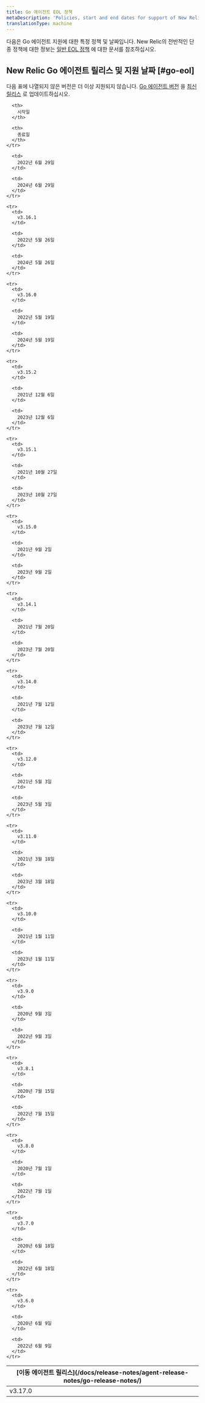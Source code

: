 ```yaml
---
title: Go 에이전트 EOL 정책
metaDescription: 'Policies, start and end dates for support of New Relic Go agent releases.'
translationType: machine
---
```


다음은 Go 에이전트 지원에 대한 특정 정책 및 날짜입니다. New Relic의 전반적인 단종 정책에 대한 정보는 [일반 EOL 정책](/docs/licenses/end-of-life/notification-changes-new-relic-saas-features-distributed-software/) 에 대한 문서를 참조하십시오.

## New Relic Go 에이전트 릴리스 및 지원 날짜 [#go-eol]

다음 표에 나열되지 않은 버전은 더 이상 지원되지 않습니다. [Go 에이전트 버전](/docs/apm/agents/go-agent/installation/update-go-agent) 을 [최신 릴리스](/docs/release-notes/agent-release-notes/go-release-notes/) 로 업데이트하십시오.

<table>
  <thead>
    <tr>
      <th>
        [이동 에이전트 릴리스](/docs/release-notes/agent-release-notes/go-release-notes/)
      </th>

      <th>
        시작일
      </th>

      <th>
        종료일
      </th>
    </tr>
  </thead>

  <tbody>
    <tr>
      <td>
        v3.17.0
      </td>

      <td>
        2022년 6월 29일
      </td>

      <td>
        2024년 6월 29일
      </td>
    </tr>

    <tr>
      <td>
        v3.16.1
      </td>

      <td>
        2022년 5월 26일
      </td>

      <td>
        2024년 5월 26일
      </td>
    </tr>

    <tr>
      <td>
        v3.16.0
      </td>

      <td>
        2022년 5월 19일
      </td>

      <td>
        2024년 5월 19일
      </td>
    </tr>

    <tr>
      <td>
        v3.15.2
      </td>

      <td>
        2021년 12월 6일
      </td>

      <td>
        2023년 12월 6일
      </td>
    </tr>

    <tr>
      <td>
        v3.15.1
      </td>

      <td>
        2021년 10월 27일
      </td>

      <td>
        2023년 10월 27일
      </td>
    </tr>

    <tr>
      <td>
        v3.15.0
      </td>

      <td>
        2021년 9월 2일
      </td>

      <td>
        2023년 9월 2일
      </td>
    </tr>

    <tr>
      <td>
        v3.14.1
      </td>

      <td>
        2021년 7월 20일
      </td>

      <td>
        2023년 7월 20일
      </td>
    </tr>

    <tr>
      <td>
        v3.14.0
      </td>

      <td>
        2021년 7월 12일
      </td>

      <td>
        2023년 7월 12일
      </td>
    </tr>

    <tr>
      <td>
        v3.12.0
      </td>

      <td>
        2021년 5월 3일
      </td>

      <td>
        2023년 5월 3일
      </td>
    </tr>

    <tr>
      <td>
        v3.11.0
      </td>

      <td>
        2021년 3월 18일
      </td>

      <td>
        2023년 3월 18일
      </td>
    </tr>

    <tr>
      <td>
        v3.10.0
      </td>

      <td>
        2021년 1월 11일
      </td>

      <td>
        2023년 1월 11일
      </td>
    </tr>

    <tr>
      <td>
        v3.9.0
      </td>

      <td>
        2020년 9월 3일
      </td>

      <td>
        2022년 9월 3일
      </td>
    </tr>

    <tr>
      <td>
        v3.8.1
      </td>

      <td>
        2020년 7월 15일
      </td>

      <td>
        2022년 7월 15일
      </td>
    </tr>

    <tr>
      <td>
        v3.8.0
      </td>

      <td>
        2020년 7월 1일
      </td>

      <td>
        2022년 7월 1일
      </td>
    </tr>

    <tr>
      <td>
        v3.7.0
      </td>

      <td>
        2020년 6월 18일
      </td>

      <td>
        2022년 6월 18일
      </td>
    </tr>

    <tr>
      <td>
        v3.6.0
      </td>

      <td>
        2020년 6월 9일
      </td>

      <td>
        2022년 6월 9일
      </td>
    </tr>
  </tbody>
</table>